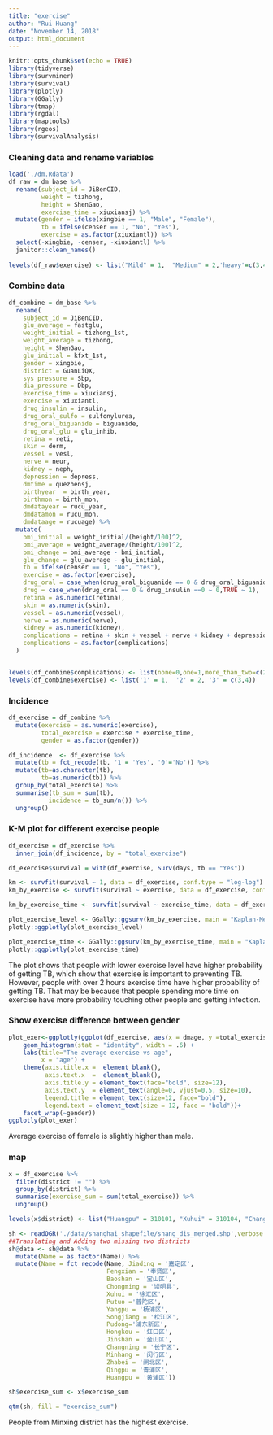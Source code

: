 ```yaml
---
title: "exercise"
author: "Rui Huang"
date: "November 14, 2018"
output: html_document
---
```


```r
knitr::opts_chunk$set(echo = TRUE)
library(tidyverse)
library(survminer)
library(survival)
library(plotly)
library(GGally)
library(tmap)
library(rgdal)
library(maptools)
library(rgeos)
library(survivalAnalysis)
```

### Cleaning data and rename variables

```r
load('./dm.Rdata')
df_raw = dm_base %>%   
  rename(subject_id = JiBenCID,  
         weight = tizhong,  
         height = ShenGao,  
         exercise_time = xiuxiansj) %>%   
  mutate(gender = ifelse(xingbie == 1, "Male", "Female"),  
         tb = ifelse(censer == 1, "No", "Yes"),  
         exercise = as.factor(xiuxiantl)) %>%   
  select(-xingbie, -censer, -xiuxiantl) %>%   
  janitor::clean_names()  
  
levels(df_raw$exercise) <- list("Mild" = 1,  "Medium" = 2,'heavy'=c(3,4))
```


### Combine data

```r
df_combine = dm_base %>% 
  rename(
    subject_id = JiBenCID,
    glu_average = fastglu, 
    weight_initial = tizhong_1st, 
    weight_average = tizhong, 
    height = ShenGao, 
    glu_initial = kfxt_1st,
    gender = xingbie,
    district = GuanLiQX,
    sys_pressure = Sbp,
    dia_pressure = Dbp,
    exercise_time = xiuxiansj,
    exercise = xiuxiantl,
    drug_insulin = insulin,
    drug_oral_sulfo = sulfonylurea,
    drug_oral_biguanide = biguanide,
    drug_oral_glu = glu_inhib,
    retina = reti, 
    skin = derm, 
    vessel = vesl, 
    nerve = neur,
    kidney = neph, 
    depression = depress,
    dmtime = quezhensj,
    birthyear  = birth_year,
    birthmon = birth_mon,
    dmdatayear = rucu_year,
    dmdatamon = rucu_mon,
    dmdataage = rucuage) %>% 
  mutate(
    bmi_initial = weight_initial/(height/100)^2, 
    bmi_average = weight_average/(height/100)^2, 
    bmi_change = bmi_average - bmi_initial,
    glu_change = glu_average - glu_initial,
    tb = ifelse(censer == 1, "No", "Yes"),
    exercise = as.factor(exercise),
    drug_oral = case_when(drug_oral_biguanide == 0 & drug_oral_biguanide == 0 &     drug_oral_glu == 0 ~0, TRUE ~ 1),
    drug = case_when(drug_oral == 0 & drug_insulin ==0 ~ 0,TRUE ~ 1),
    retina = as.numeric(retina),
    skin = as.numeric(skin),
    vessel = as.numeric(vessel),
    nerve = as.numeric(nerve),
    kidney = as.numeric(kidney),
    complications = retina + skin + vessel + nerve + kidney + depression,
    complications = as.factor(complications)
  )


levels(df_combine$complications) <- list(none=0,one=1,more_than_two=c(2,6))
levels(df_combine$exercise) <- list('1' = 1,  '2' = 2, '3' = c(3,4))
```


### Incidence

```r
df_exercise = df_combine %>% 
  mutate(exercise = as.numeric(exercise),
         total_exercise = exercise * exercise_time,
         gender = as.factor(gender))
```


```r
df_incidence  <- df_exercise %>% 
  mutate(tb = fct_recode(tb, '1'= 'Yes', '0'='No')) %>% 
  mutate(tb=as.character(tb),
         tb=as.numeric(tb)) %>% 
  group_by(total_exercise) %>% 
  summarise(tb_sum = sum(tb),
           incidence = tb_sum/n()) %>% 
  ungroup()
```

### K-M plot for different exercise people

```r
df_exercise = df_exercise %>% 
  inner_join(df_incidence, by = "total_exercise")

df_exercise$survival = with(df_exercise, Surv(days, tb == "Yes"))

km <- survfit(survival ~ 1, data = df_exercise, conf.type = "log-log")
km_by_exercise <- survfit(survival ~ exercise, data = df_exercise, conf.type = "log-log")

km_by_exercise_time <- survfit(survival ~ exercise_time, data = df_exercise, conf.type = "log-log")

plot_exercise_level <- GGally::ggsurv(km_by_exercise, main = "Kaplan-Meier Curve for getting TB of different exercise level")
plotly::ggplotly(plot_exercise_level)

plot_exercise_time <- GGally::ggsurv(km_by_exercise_time, main = "Kaplan-Meier Curve for getting TB of different exercise time")
plotly::ggplotly(plot_exercise_time)
```

The plot shows that people with lower exercise level have higher probability of getting TB, which show that exercise is important to preventing TB. However, people with over 2 hours exercise time have higher probability of getting TB. That may be because that people spending more time on exercise have more probability touching other people and getting infection.


### Show exercise difference between gender


```r
plot_exer<-ggplotly(ggplot(df_exercise, aes(x = dmage, y =total_exercise, colour=dmage)) +
    geom_histogram(stat = "identity", width = .6) +
    labs(title="The average exercise vs age",
         x = "age") +
    theme(axis.title.x =  element_blank(),
          axis.text.x  =  element_blank(), 
          axis.title.y = element_text(face="bold", size=12),
          axis.text.y  = element_text(angle=0, vjust=0.5, size=10),
          legend.title = element_text(size=12, face="bold"),
          legend.text = element_text(size = 12, face = "bold"))+
    facet_wrap(~gender))
ggplotly(plot_exer)
```


Average exercise of female is slightly higher than male.

### map


```r
x = df_exercise %>% 
  filter(district != "") %>%
  group_by(district) %>% 
  summarise(exercise_sum = sum(total_exercise)) %>% 
  ungroup()

levels(x$district) <- list("Huangpu" = 310101, "Xuhui" = 310104, "Changning" = c(310105, 310106), "Putuo" = 310107, "Zhabei" = 310108, "Hongkou" = 310109, "Yangpu" = 310110, "Minhang" = 310112, "Baoshan" = 310113,  "Pudong" = c(310115, 310119), "Jiading" = 310114, "Jinshan" = 310116, "Songjiang" = 310117, "Qingpu" = 310118, "Fengxian" = 310120, "Chongming" = 310230)
```

```r
sh <- readOGR('./data/shanghai_shapefile/shang_dis_merged.shp',verbose = F)
##Translating and Adding two missing two districts
sh@data <- sh@data %>% 
  mutate(Name = as.factor(Name)) %>%
  mutate(Name = fct_recode(Name, Jiading = '嘉定区',
                           Fengxian = '奉贤区',
                           Baoshan = '宝山区',
                           Chongming = '崇明县',
                           Xuhui = '徐汇区',
                           Putuo ='普陀区',
                           Yangpu = '杨浦区',
                           Songjiang = '松江区',
                           Pudong='浦东新区',
                           Hongkou = '虹口区',
                           Jinshan = '金山区',
                           Changning = '长宁区',
                           Minhang = '闵行区',
                           Zhabei = '闸北区',
                           Qingpu = '青浦区', 
                           Huangpu = '黄浦区'))


```

```r
sh$exercise_sum <- x$exercise_sum

qtm(sh, fill = "exercise_sum")
```

People from Minxing district has the highest exercise.











